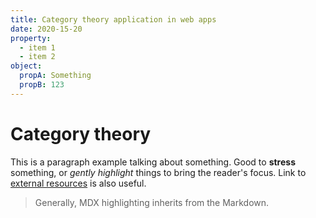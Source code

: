 ```yaml
---
title: Category theory application in web apps
date: 2020-15-20
property:
  - item 1
  - item 2
object:
  propA: Something
  propB: 123
---
```


# Category theory

This is a paragraph example talking about something. Good to **stress** something, or _gently highlight_ things to bring the reader's focus. Link to [external resources](https://github.com) is also useful.

<Translation defaultValue="en" />

> Generally, MDX highlighting inherits from the Markdown.
